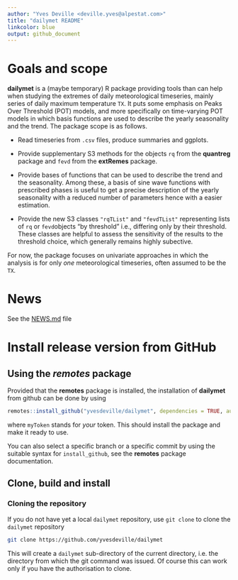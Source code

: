 ```yaml
---
author: "Yves Deville <deville.yves@alpestat.com>"
title: "dailymet README"
linkcolor: blue
output: github_document
---
```



# Goals and scope

**dailymet** is a (maybe temporary) R package providing tools than can
help when studying the extremes of daily meteorological timeseries,
mainly series of daily maximum temperature `TX`. It puts some
emphasis on Peaks Over Threshold (POT) models, and more specifically
on time-varying POT models in which basis functions are used to
describe the yearly seasonality and the trend. The package scope 
is as follows.

- Read timeseries from `.csv` files, produce summaries and ggplots.

- Provide supplementary S3 methods for the objects `rq` from the
  **quantreg** package and `fevd` from the **extRemes** package.
  
- Provide bases of functions that can be used to describe the trend
  and the seasonality. Among these, a basis of sine wave functions
  with prescribed phases is useful to get a precise description of the
  yearly seasonality with a reduced number of parameters hence with a
  easier estimation.
  
- Provide the new S3 classes `"rqTList"` and `"fevdTList"`
  representing lists of `rq` or `fevd`objects "by threshold" i.e.,
  differing only by their threshold. These classes are helpful to
  assess the sensitivity of the results to the threshold choice, which
  generally remains highly subective.

For now, the package focuses on univariate approaches in which the
analysis is for only *one* meteorological timeseries, often assumed to
be the `TX`.

# News

  See the [NEWS.md](https://github.com/yvesdeville/dailymet/blob/main/NEWS.md) file
   
# Install release version from GitHub

## Using the *remotes* package

Provided that the **remotes** package is installed, the installation
of **dailymet** from github can be done by using

```r
remotes::install_github("yvesdeville/dailymet", dependencies = TRUE, auth_token = myToken)
```

where `myToken` stands for *your* token. This should install the
package and make it ready to use.

You can also select a specific branch or a specific commit by using
the suitable syntax for `install_github`, see the **remotes** package
documentation.

## Clone, build and install

### Cloning the repository

If you do not have yet a local `dailymet` repository, use `git clone` to
clone the `dailymet` repository

``` bash
git clone https://github.com/yvesdeville/dailymet
```

This will create a `dailymet` sub-directory of the current directory,
i.e. the directory from which the git command was issued. Of course
this can work only if you have the authorisation to clone.

